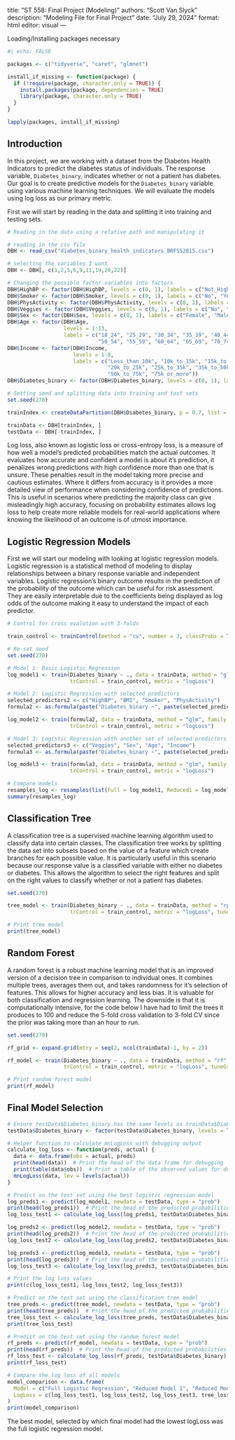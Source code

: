 title: "ST 558: Final Project (Modeling)"
authors: "Scott Van Slyck"
description: "Modeling File for Final Project"
date: "July 29, 2024"
format: html
editor: visual
---

Loading/Installing packages necessary
```r
#| echo: FALSE

packages <- c("tidyverse", "caret", "glmnet")

install_if_missing <- function(package) {
  if (!require(package, character.only = TRUE)) {
    install.packages(package, dependencies = TRUE)
    library(package, character.only = TRUE)
  }
}

lapply(packages, install_if_missing)
```

## Introduction

In this project, we are working with a dataset from the Diabetes Health Indicators to predict the diabetes status of individuals. The response variable, `Diabetes_binary`, indicates whether or not a patient has diabetes.  Our goal is to create predictive models for the `Diabetes_binary` variable using various machine learning techniques. We will evaluate the models using log loss as our primary metric.

First we will start by reading in the data and splitting it into training and testing sets.
```r
# Reading in the data using a relative path and manipulating it

# reading in the csv file
DBH <- read_csv("diabetes_binary_health_indicators_BRFSS2015.csv")

# selecting the variables I want
DBH <- DBH[, c(1,2,5,6,9,11,19,20,22)]

# Changing the possible factor variables into factors
DBH$HighBP <- factor(DBH$HighBP, levels = c(0, 1), labels = c("Not_High", "High"))
DBH$Smoker <- factor(DBH$Smoker, levels = c(0, 1), labels = c("No", "Yes"))
DBH$PhysActivity <- factor(DBH$PhysActivity, levels = c(0, 1), labels = c("No", "Yes"))
DBH$Veggies <- factor(DBH$Veggies, levels = c(0, 1), labels = c("No", "Yes"))
DBH$Sex <- factor(DBH$Sex, levels = c(0, 1), labels = c("Female", "Male"))
DBH$Age <- factor(DBH$Age, 
                  levels = 1:13, 
                  labels = c("18_24", "25_29", "30_34", "35_39", "40_44", "45_49", 
                             "50_54", "55_59", "60_64", "65_69", "70_74", "75_79", "80_plus"))
DBH$Income <- factor(DBH$Income, 
                     levels = 1:8, 
                     labels = c("Less_than_10k", "10k_to_15k", "15k_to_20k", 
                                "20k_to_25k", "25k_to_35k", "35k_to_50k", 
                                "50k_to_75k", "75k_or_more"))
DBH$Diabetes_binary <- factor(DBH$Diabetes_binary, levels = c(0, 1), labels = c("No_Diabetes", "Diabetes"))

# Setting seed and splitting data into training and test sets
set.seed(270)

trainIndex <- createDataPartition(DBH$Diabetes_binary, p = 0.7, list = FALSE)

trainData <- DBH[trainIndex, ]
testData <- DBH[-trainIndex, ]
```

Log loss, also known as logistic loss or cross-entropy loss, is a measure of how well a model's predicted probabilities match the actual outcomes. It evaluates how accurate and confident a model is about it's prediction, it penalizes wrong predictions with high confidence more than one that is unsure. These penalties result in the model taking more precise and cautious estimates. Where it differs from accuracy is it provides a more detailed view of performance when considering confidence of predictions. This is useful in scenarios where predicting the majority class can give misleadingly high accuracy, focusing on probability estimates allows log loss to help create more reliable models for real-world applications where knowing the likelihood of an outcome is of utmost importance.


## Logistic Regression Models
First we will start our modeling with looking at logistic regression models. Logistic regression is a statistical method of modeling to display relationships between a binary response variable and independent variables. Logistic regression's binary outcome results in the prediction of the probability of the outcome which can be useful for risk assessment. They are easily interpretable due to the coefficients being displayed as log odds of the outcome making it easy to understand the impact of each predictor.

```r
# Control for cross evalution with 3-folds

train_control <- trainControl(method = "cv", number = 3, classProbs = TRUE, summaryFunction = mnLogLoss)

# Re-set seed
set.seed(270)

# Model 1: Basic Logistic Regression
log_model1 <- train(Diabetes_binary ~ ., data = trainData, method = "glm", family = "binomial", 
                    trControl = train_control, metric = "logLoss")

# Model 2: Logistic Regression with selected predictors
selected_predictors2 <- c("HighBP", "BMI", "Smoker", "PhysActivity")
formula2 <- as.formula(paste("Diabetes_binary ~", paste(selected_predictors2, collapse = " + ")))

log_model2 <- train(formula2, data = trainData, method = "glm", family = "binomial", 
                    trControl = train_control, metric = "logLoss")

# Model 3: Logistic Regression with another set of selected predictors
selected_predictors3 <- c("Veggies", "Sex", "Age", "Income")
formula3 <- as.formula(paste("Diabetes_binary ~", paste(selected_predictors3, collapse = " + ")))

log_model3 <- train(formula3, data = trainData, method = "glm", family = "binomial", 
                    trControl = train_control, metric = "logLoss")

# Compare models
resamples_log <- resamples(list(Full = log_model1, Reduced1 = log_model2, Reduced2 = log_model3))
summary(resamples_log)
```

## Classification Tree
A classification tree is a supervised machine learning algorithm used to classify data into certain classes. The classification tree works by splitting the data set into subsets based on the value of a feature which create branches for each possible value. It is particularly useful in this scenario because our response value is a classified variable with either no diabetes or diabetes. This allows the algorithm to select the right features and split on the right values to classify whether or not a patient has diabetes.

```r
set.seed(270)

tree_model <- train(Diabetes_binary ~ ., data = trainData, method = "rpart", 
                    trControl = train_control, metric = "logLoss", tuneLength = 10)

# Print tree model
print(tree_model)
```

## Random Forest
A random forest is a robust machine learning model that is an improved version of a decision tree in comparison to individual ones. It combines multiple trees, averages them out, and takes randomness for it's selection of features. This allows for higher accuracy and less bias. It is valuable for both classification and regression learning. The downside is that it is computationally intensive, for the code below I have had to limit the trees it produces to 100 and reduce the 5-fold cross validation to 3-fold CV since the prior was taking more than an hour to run.


```r
set.seed(270)

rf_grid <- expand.grid(mtry = seq(2, ncol(trainData)-1, by = 2))

rf_model <- train(Diabetes_binary ~ ., data = trainData, method = "rf", 
                  trControl = train_control, metric = "logLoss", tuneGrid = rf_grid, ntree = 100)

# Print random forest model
print(rf_model)
```

## Final Model Selection
```r
# Ensure testData$Diabetes_binary has the same levels as trainData$Diabetes_binary
testData$Diabetes_binary <- factor(testData$Diabetes_binary, levels = levels(trainData$Diabetes_binary))

# Helper function to calculate mnLogLoss with debugging output
calculate_log_loss <- function(preds, actual) {
  data <- data.frame(obs = actual, preds)
  print(head(data))  # Print the head of the data frame for debugging
  print(table(data$obs))  # Print a table of the observed values for debugging
  mnLogLoss(data, lev = levels(actual))
}

# Predict on the test set using the best logistic regression model
log_preds1 <- predict(log_model1, newdata = testData, type = "prob")
print(head(log_preds1))  # Print the head of the predicted probabilities for debugging
log_loss_test1 <- calculate_log_loss(log_preds1, testData$Diabetes_binary)

log_preds2 <- predict(log_model2, newdata = testData, type = "prob")
print(head(log_preds2))  # Print the head of the predicted probabilities for debugging
log_loss_test2 <- calculate_log_loss(log_preds2, testData$Diabetes_binary)

log_preds3 <- predict(log_model3, newdata = testData, type = "prob")
print(head(log_preds3))  # Print the head of the predicted probabilities for debugging
log_loss_test3 <- calculate_log_loss(log_preds3, testData$Diabetes_binary)

# Print the log loss values
print(c(log_loss_test1, log_loss_test2, log_loss_test3))

# Predict on the test set using the classification tree model
tree_preds <- predict(tree_model, newdata = testData, type = "prob")
print(head(tree_preds))  # Print the head of the predicted probabilities for debugging
tree_loss_test <- calculate_log_loss(tree_preds, testData$Diabetes_binary)
print(tree_loss_test)

# Predict on the test set using the random forest model
rf_preds <- predict(rf_model, newdata = testData, type = "prob")
print(head(rf_preds))  # Print the head of the predicted probabilities for debugging
rf_loss_test <- calculate_log_loss(rf_preds, testData$Diabetes_binary)
print(rf_loss_test)

# Compare the log loss of all models
model_comparison <- data.frame(
  Model = c("Full Logistic Regression", "Reduced Model 1", "Reduced Model 2", "Classification Tree", "Random Forest"),
  LogLoss = c(log_loss_test1, log_loss_test2, log_loss_test3, tree_loss_test, rf_loss_test)
)
print(model_comparison)
```

The best model, selected by which final model had the lowest logLoss was the full logistic regression model.
